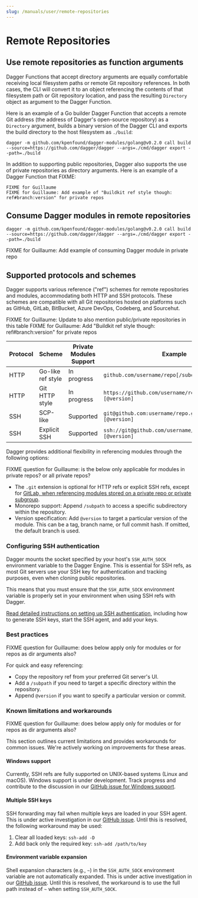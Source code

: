 ```yaml
---
slug: /manuals/user/remote-repositories
---
```


# Remote Repositories

## Use remote repositories as function arguments

Dagger Functions that accept directory arguments are equally comfortable receiving local filesystem paths or remote Git repository references. In both cases, the CLI will convert it to an object referencing the contents of that filesystem path or Git repository location, and pass the resulting `Directory` object as argument to the Dagger Function.

Here is an example of a Go builder Dagger Function that accepts a remote Git address (the address of Dagger's open-source repository) as a `Directory` argument, builds a binary version of the Dagger CLI and exports the build directory to the host filesystem as `./build`:

```shell
dagger -m github.com/kpenfound/dagger-modules/golang@v0.2.0 call build --source=https://github.com/dagger/dagger --args=./cmd/dagger export --path=./build
```

In addition to supporting public repositories, Dagger also supports the use of private repositories as directory arguments. Here is an example of a Dagger Function that FIXME:

```shell
FIXME for Guillaume
FIXME for Guillaume: Add example of "Buildkit ref style though: ref#branch:version" for private repos
```

## Consume Dagger modules in remote repositories



```shell
dagger -m github.com/kpenfound/dagger-modules/golang@v0.2.0 call build --source=https://github.com/dagger/dagger --args=./cmd/dagger export --path=./build
```


FIXME for Guillaume: Add example of consuming Dagger module in private repo


## Supported protocols and schemes

Dagger supports various reference ("ref") schemes for remote repositories and modules, accommodating both HTTP and SSH protocols. These schemes are compatible with all Git repositories hosted on platforms such as GitHub, GitLab, BitBucket, Azure DevOps, Codeberg, and Sourcehut.

FIXME for Guillaume: Update to also mention public/private repositories in this table
FIXME for Guillaume: Add "Buildkit ref style though: ref#branch:version" for private repos

| Protocol | Scheme            | Private Modules Support | Example                                      |
|----------|-------------------|-------------------------|----------------------------------------------|
| HTTP     | Go-like ref style | In progress               | `github.com/username/repo[/subdir][@version]`  |
| HTTP     | Git HTTP style    | In progress               | `https://github.com/username/repo.git[/subdir][@version]` |
| SSH      | SCP-like          | Supported               | `git@github.com:username/repo.git[/subdir][@version]`     |
| SSH      | Explicit SSH      | Supported               | `ssh://git@github.com/username/repo.git[/subdir][@version]` |

Dagger provides additional flexibility in referencing modules through the following options:

FIXME question for Guillaume: is the below only applicable for modules in private repos? or all private repos?

- The `.git` extension is optional for HTTP refs or explicit SSH refs, except for [GitLab, when referencing modules stored on a private repo or private subgroup](https://gitlab.com/gitlab-org/gitlab-foss/-/blob/master/lib/gitlab/middleware/go.rb#L229-237).
- Monorepo support: Append `/subpath` to access a specific subdirectory within the repository.
- Version specification: Add `@version` to target a particular version of the module. This can be a tag, branch name, or full commit hash. If omitted, the default branch is used.

### Configuring SSH authentication

Dagger mounts the socket specified by your host's `SSH_AUTH_SOCK` environment variable to the Dagger Engine. This is essential for SSH refs, as most Git servers use your SSH key for authentication and tracking purposes, even when cloning public repositories.

This means that you must ensure that the `SSH_AUTH_SOCK` environment variable is properly set in your environment when using SSH refs with Dagger.

[Read detailed instructions on setting up SSH authentication](https://docs.github.com/en/authentication/connecting-to-github-with-ssh), including how to generate SSH keys, start the SSH agent, and add your keys.

### Best practices

FIXME question for Guillaume: does below apply only for modules or for repos as dir arguments also?

For quick and easy referencing:
- Copy the repository ref from your preferred Git server's UI.
- Add a `/subpath` if you need to target a specific directory within the repository.
- Append `@version` if you want to specify a particular version or commit.

### Known limitations and workarounds

FIXME question for Guillaume: does below  apply only for modules or for repos as dir arguments also?

This section outlines current limitations and provides workarounds for common issues. We're actively working on improvements for these areas.

#### Windows support

Currently, SSH refs are fully supported on UNIX-based systems (Linux and macOS). Windows support is under development. Track progress and contribute to the discussion in our [GitHub issue for Windows support](https://github.com/dagger/dagger/issues/8313).

#### Multiple SSH keys

SSH forwarding may fail when multiple keys are loaded in your SSH agent. This is under active investigation in our [GitHub issue](https://github.com/dagger/dagger/issues/8288). Until this is resolved, the following workaround may be used:

1. Clear all loaded keys: `ssh-add -D`
2. Add back only the required key: `ssh-add /path/to/key`

#### Environment variable expansion

Shell expansion characters (e.g., `~`) in the `SSH_AUTH_SOCK` environment variable are not automatically expanded. This is under active investigation in our [GitHub issue](https://github.com/dagger/dagger/issues/8337). Until this is resolved, the workaround is to use the full path instead of `~` when setting `SSH_AUTH_SOCK`.
